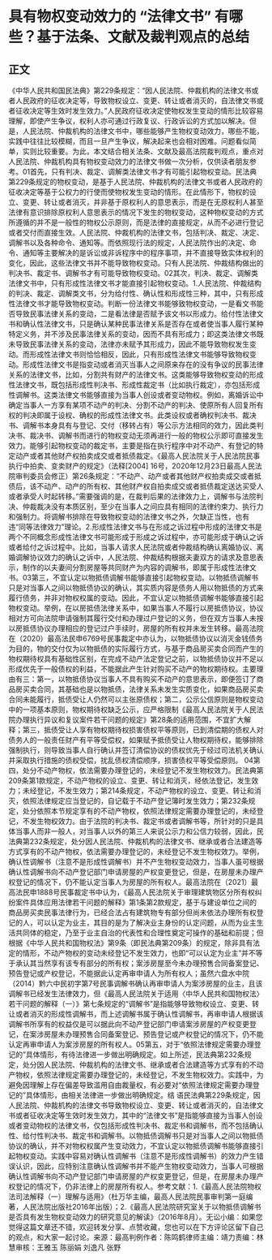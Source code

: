 # 具有物权变动效力的 “法律文书” 有哪些？基于法条、文献及裁判观点的总结
## 正文
《中华人民共和国民法典》第229条规定：“因人民法院、仲裁机构的法律文书或者人民政府的征收决定等，导致物权设立、变更、转让或者消灭的，自法律文书或者征收决定等生效时发生效力。”人民政府征收决定使物权发生变动的情形比较容易理解，即使产生争议，权利人亦可通过行政复议、行政诉讼的方式加以解决。但是，人民法院、仲裁机构的法律文书中，哪些能够产生物权变动效力，哪些不能，实践中往往比较模糊，而且一旦产生争议，解决起来也会相对困难。问题看似简单，实则比较重要。为此，本文结合相关法条、文献及最高法院裁判观点，重点对人民法院、仲裁机构具有物权变动效力的法律文书做一次分析，仅供读者朋友参考。01首先，只有判决、裁定、调解类法律文书才有可能引起物权变动。民法典第229条规定的物权变动，是基于人民法院、仲裁机构的法律文书或者人民政府的征收决定等基于公权力的行使而使物权发生变动的情形。在此情形下，物权的设立、变更、转让或者消灭，并非基于原权利人的意思表示，而是在无原权利人甚至法律有意识排除原权利人意思表示的情况下发生的物权变动，这种物权变动的方式所遵循的并不是一般性的物权公示原则，而是法律的直接规定，从而不必进行登记或者交付而直接生效。人民法院、仲裁机构的法律文书，包括判决、裁定、决定、调解书以及各种命令、通知等。而依照现行法的规定，人民法院作出的决定、命令、通知等主要解决的是诉讼或非诉程序中的程序事项，并不直接导致实体权利的变化，因此，这些法律文书并不能导致物权变动。只有人民法院、仲裁结构做出的判决书、裁定书、调解书才有可能导致物权变动。02其次，判决、裁定、调解类法律文书中，只有形成性法律文书才能直接引起物权变动。1.人民法院、仲裁结构的判决、裁定、调解类文书，分为给付性、确认性和形成性三种，其中，只有形成性法律文书才能导致物权变动。判断一份法律文书能够致物权变动，一是看文书能否导致民事法律关系的变动，二是看法律是否赋予该文书以形成力。给付性法律文书和确认性法律文书，只是确认某种民事法律关系是否存在或者使当事人履行某种特定义务，并不涉及民事法律关系的变动，因而不具有形成力；即这类法律文书既未导致民事法律关系的变动，法律亦未赋予其形成力，因此不能导致物权发生变动。而形成性法律文书则恰恰相反，因此，只有形成性法律文书能够导致物权变动。形成性法律文书是指变动或者消灭当事人之间原来存在的没有争议的民事法律关系的法律文书，比如，分割共有财产的法律文书。这类能够导致物权变动的形成性法律文书，既包括形成性判决书、形成性裁定书（比如执行裁定），亦包括形成性调解书。这类法律文书能够直接为当事人创设或者变动物权。例如，离婚诉讼中确定当事人一方享有某项不动产的判决、分割不动产的判决、使原所有人回复所有权的判决即属于设权、确权的形成性法律文书。此类设权或者确权判决书、裁决书、调解书本身具有与登记、交付（移转占有）等公示方法相同的效力，因此类判决书、裁决书、调解书而进行的物权变动无须再进行一般的物权公示即可直接发生效力。能够引起物权变动的裁定书，主要是指在执行程序中对不动产、有登记的特定动产或者其他财产权拍卖成交或者抵债裁定。《最高人民法院关于人民法院民事执行中拍卖、变卖财产的规定》（法释[2004] 16号，2020年12月23日最高人民法院审判委员会修正）第26条规定：“不动产、动产或者其他财产权拍卖成交或者抵债后，该不动产、动产的所有权、其他财产权自拍卖成交或者抵债裁定送达买受人或者承受人时起转移。”需要强调的是，在裁判后果的法律效力上，调解书与法院判决、仲裁裁决没有本质区别，至少在当事人之间应具有相同的法律约束力、执行力和强制力。将调解书排除在导致物权变动的法律文书之外，欠缺正当性，也有违“同等法律效力”理论。2.形成性法律文书与在形成之诉过程中形成的法律文书是两个不同概念形成性法律文书可能形成于形成之诉过程中，亦可能形成于确认之诉或者给付之诉过程中。比如，当事人请求人民法院或者仲裁结构确认离婚协议、离婚调解协议效力的确认之诉中，人民法院、仲裁结构根据夫妻双方的请求及意思表示，制作的以夫妻间分割房屋等共同财产为内容的调解书，即属于形成性法律文书。03第三，不宜认定以物抵债调解书能够直接引起物权变动。以物抵债调解书只是对当事人之间以物抵债协议的确认，其实质内容是债务人用以物抵债的方式来履行债务，并非对物权权属的变动。因此，不宜认定以物抵债调解书能够直接引起物权变动。举例，在以房抵债法律关系中，如果当事人不履行以房抵债协议，协议相对方可向法院申请强制其履行交付和办理过户登记的义务，但在双方当事人未按以房抵债协议办理相应的登记过户手续时，房屋的所有权并未发生转移。最高法院在（2020）最高法民申6769号民事裁定中亦认为，以物抵债协议以消灭金钱债务为目的，物的交付仅为以物抵债的实际履行方式，与基于商品房买卖合同而产生的物权期待权具有基础性区别，在完成不动产法定登记之前，以物抵债协议并不足以形成优先于一般债权的利益，不能据此产生针对购买不动产的物权期待权。主要理由有三：第一，以物抵债协议当事人不具有购买不动产的意思表示，即便签订了商品房买卖合同，其基础也是以物抵债，法律关系未发生实质变化，如果商品房买卖合同未能履行，抵债受让人仍然可以主张原债权；第二，公示公信原则是物权变动中的一项基本原则，物权期待权缺乏公示，应严格限制《最高人民法院关于人民法院办理执行异议和复议案件若干问题的规定》第28条的适用范围，不宜扩大解释；第三，抵债受让人享有物权期待权损害债权平等原则，已到清偿期的债权人对债务人的一般责任财产有平等受偿权，如果赋予抵债受让人物权期待权，能够排除强制执行，则导致当事人自行确认并签订清偿协议的债权优先于经过司法机关确认并采取执行措施的债权受偿，扰乱债权清偿顺序，损害债权平等受偿原则。 04第四，处分不动产物权，依法需要办理登记的，未经登记不发生物权效力。民法典第209条第1款规定，不动产物权的设立、变更、转让和消灭，经依法登记，发生效力；未经登记，不发生效力；第214条规定，不动产物权的设立、变更、转让和消灭，依照法律规定应当登记的，自记载于不动产登记簿时发生效力；第232条规定，处分依照本节规定享有的不动产物权，依照法律规定需要办理登记的，未经登记，不发生物权效力。由于法院的判决书、裁定书或者调解书等，所针对的只是具体当事人而非一般人，对当事人以外的第三人来说公示力和公信力较弱，因此，民法典第232条规定，处分因人民法院、仲裁机构的法律文书、继承或者合法建造等方式享有的不动产物权，依法需要办理登记的，未经登记不发生物权效力。举例，确认性调解书（注意不是形成性调解书）并不产生物权变动效力，当事人虽可根据确认性调解书向不动产登记部门申请房屋的产权变更登记，但是，在房屋未办理产权登记的情况下，仍不能认定当事人为房屋的所有权人。最高法院在（2021）最高法民申1888号民事裁定书中认为，《最高人民法院关于审理建筑物区分所有权纠纷案件具体应用法律若干问题的解释》第1条第2款规定，基于与建设单位之间的商品房买卖民事法律行为，已经合法占有建筑物专有部分但尚未依法办理所有权登记的人，可以认定为业主，其目的是为了解决业主身份的认定问题，从而为业主生活共同体的稳定，乃至于业主自治的代表性和合理性奠定可操作的基础和前提；但根据《中华人民共和国物权法》第9条（即民法典第209条）的规定，除非具有法定的情形，不动产物权的变动未经登记不发生效力，也即“可以认定为业主”并不等于承认其当然享有该专有部分的所有权；案涉房屋至今未办理预售合同备案登记、预告登记或产权登记，不能据此认定再审申请人为所有权人；虽然六盘水中院（2014）黔六中民初字第7号民事调解书确认再审申请人为案涉房屋的业主，且该调解书已经发生法律效力，但《最高人民法院关于适用〈中华人民共和国物权法〉若干问题的解释（一）》第七条规定的“调解书”是指能够导致物权设立、变更、转让或者消灭的形成性调解书，而上述调解书属于确认性调解书，再审申请人根据该调解书所享有的权益仅是可以据此向不动产登记部门申请案涉房屋的产权变更登记，在案涉房屋未办理预售合同备案登记、预告登记或产权登记的情况下，仍不能认定再审申请人为案涉房屋的所有权人。05第五，对于“依照法律规定需要办理登记的”具体情形，有待法律进一步做出明确规定。如上所述，民法典第232条规定，处分因人民法院、仲裁机构的法律文书、继承或者合法建造等方式享有的不动产物权，依照法律规定需要办理登记的，未经登记，不发生物权效力。实践中，为避免因理解上存在偏差导致滥用自由裁量权，有必要对“依照法律规定需要办理登记的”具体情形，由相关法律进一步做出明确规定。结 语民法典第229条规定，因人民法院、仲裁机构的法律文书导致物权设立、变更、转让或者消灭的，自法律文书或者征收决定等生效时发生效力，其中的“法律文书”是指能够直接为当事人创设或者变动物权的法律文书，仅包括形成性判决书、裁定书和调解书，而不包括确认性、给付性判决书、裁定书和调解书。以物抵债调解书只是对当事人之间以物抵债协议的确认，并不对物权权属产生变动效力，不宜认定以物抵债调解书能够直接引起物权变动。实践中容易对确认性调解书（注意不是形成性调解书）的效力产生错误认识，因此，应特别注意确认性调解书并不能产生物权变动效力，当事人可根据确认性调解书向不动产登记部门申请房屋的产权变更登记，但是，在房屋未办理产权登记的情况下，仍非法律上的房屋所有权人。参考文献：1.《最高人民法院物权法司法解释（一）理解与适用》（杜万华主编，最高人民法院民事审判第一庭编著，人民法院出版社2016年出版）；2.《最高人民法院研究室关于以物抵债调解书是否具有发生物权变动效力的研究意见的解读》（2016年8月）。无讼小编：如果您觉得这篇文章还不错，欢迎转发分享、点赞收藏，您也可以在下方评论区留下自己的观点，和大家一起讨论。来源：最高判例作者：陈鸣鹤律师主编：靖力责编：林慧审核：王雅玉 陈丽娟 刘逸凡 张野